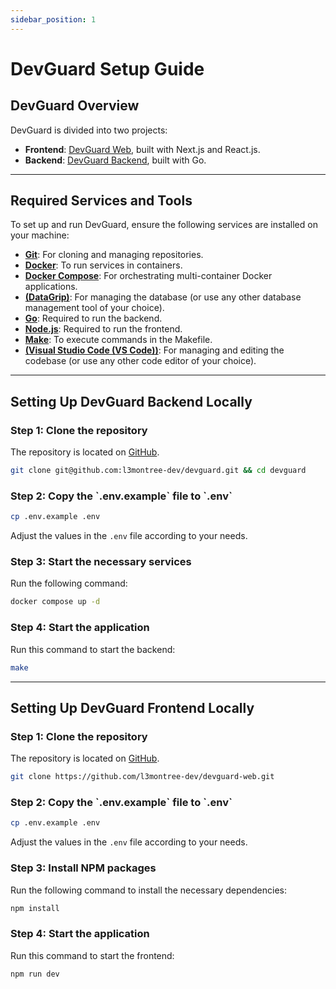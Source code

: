 ```yaml
---
sidebar_position: 1
---
```



# DevGuard Setup Guide

## DevGuard Overview

DevGuard is divided into two projects:  
- **Frontend**: [DevGuard Web](https://github.com/l3montree-dev/devguard-web), built with Next.js and React.js.
- **Backend**: [DevGuard Backend](https://github.com/l3montree-dev/devguard), built with Go.

---

## Required Services and Tools

To set up and run DevGuard, ensure the following services are installed on your machine:

- **[Git](https://git-scm.com/downloads)**: For cloning and managing repositories.  
- **[Docker](https://docs.docker.com/desktop/)**: To run services in containers.  
- **[Docker Compose](https://docs.docker.com/compose/install/)**: For orchestrating multi-container Docker applications.  
- **[(DataGrip)](https://www.jetbrains.com/help/datagrip/installation-guide.html)**: For managing the database (or use any other database management tool of your choice).  
- **[Go](https://go.dev/doc/install)**: Required to run the backend.  
- **[Node.js](https://docs.npmjs.com/downloading-and-installing-node-js-and-npm)**: Required to run the frontend.  
- **[Make](https://www.gnu.org/software/make/)**: To execute commands in the Makefile.  
- **[(Visual Studio Code (VS Code))](https://code.visualstudio.com/download)**: For managing and editing the codebase (or use any other code editor of your choice).

---

## Setting Up DevGuard Backend Locally

<Steps>

<h3>Step 1: Clone the repository</h3>

The repository is located on [GitHub](https://github.com/l3montree-dev/devguard).

```bash copy
git clone git@github.com:l3montree-dev/devguard.git && cd devguard
```

<h3>Step 2: Copy the `.env.example` file to `.env`</h3>

```bash copy
cp .env.example .env
```


Adjust the values in the `.env` file according to your needs.


<h3>Step 3: Start the necessary services</h3>

Run the following command:

```bash copy
docker compose up -d
```

<h3>Step 4: Start the application</h3>

Run this command to start the backend:

```bash copy
make
```

</Steps>

---

## Setting Up DevGuard Frontend Locally

<Steps>

<h3>Step 1: Clone the repository</h3>

The repository is located on [GitHub](https://github.com/l3montree-dev/devguard-web).

```bash copy
git clone https://github.com/l3montree-dev/devguard-web.git
```

<h3>Step 2: Copy the `.env.example` file to `.env`</h3>

```bash copy
cp .env.example .env
```
Adjust the values in the `.env` file according to your needs.


<h3>Step 3: Install NPM packages</h3>

Run the following command to install the necessary dependencies:

```bash copy
npm install
```

<h3>Step 4: Start the application</h3>

Run this command to start the frontend:

```bash copy
npm run dev
```

</Steps>

